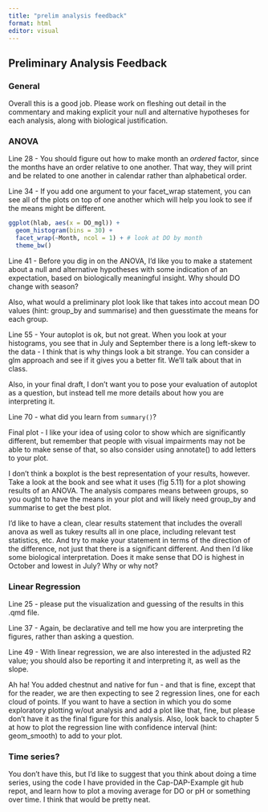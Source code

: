 ```yaml
---
title: "prelim analysis feedback"
format: html
editor: visual
---
```


## Preliminary Analysis Feedback

### General

Overall this is a good job. Please work on fleshing out detail in the commentary and making explicit your null and alternative hypotheses for each analysis, along with biological justification.

### ANOVA

Line 28 - You should figure out how to make month an *ordered* factor, since the months have an order relative to one another. That way, they will print and be related to one another in calendar rather than alphabetical order.

Line 34 - If you add one argument to your facet_wrap statement, you can see all of the plots on top of one another which will help you look to see if the means might be different.

```r
ggplot(hlab, aes(x = DO_mgl)) +
  geom_histogram(bins = 30) + 
  facet_wrap(~Month, ncol = 1) + # look at DO by month
  theme_bw()
```

Line 41 - Before you dig in on the ANOVA, I'd like you to make a statement about a null and alternative hypotheses with some indication of an expectation, based on biologically meaningful insight. Why should DO change with season?

Also, what would a preliminary plot look like that takes into accout mean DO values (hint: group_by and summarise) and then guesstimate the means for each group.

Line 55 - Your autoplot is ok, but not great. When you look at your histograms, you see that in July and September there is a long left-skew to the data - I think that is why things look a bit strange. You can consider a glm approach and see if it gives you a better fit. We'll talk about that in class.

Also, in your final draft, I don't want you to pose your evaluation of autoplot as a question, but instead tell me more details about how you are interpreting it.

Line 70 - what did you learn from `summary()`?

Final plot - I like your idea of using color to show which are significantly different, but remember that people with visual impairments may not be able to make sense of that, so also consider using annotate() to add letters to your plot.

I don't think a boxplot is the best representation of your results, however. Take a look at the book and see what it uses (fig 5.11) for a plot showing results of an ANOVA. The analysis compares means between groups, so you ought to have the means in your plot and will likely need group_by and summarise to get the best plot.

I'd like to have a clean, clear results statement that includes the overall anova as well as tukey results all in one place, including relevant test statistics, etc. And try to make your statement in terms of the direction of the difference, not just that there is a significant different. And then I'd like some biological interpretation. Does it make sense that DO is highest in October and lowest in July? Why or why not?

### Linear Regression

Line 25 - please put the visualization and guessing of the results in this .qmd file.

Line 37 - Again, be declarative and tell me how you are interpreting the figures, rather than asking a question.

Line 49 - With linear regression, we are also interested in the adjusted R2 value; you should also be reporting it and interpreting it, as well as the slope.

Ah ha! You added chestnut and native for fun - and that is fine, except that for the reader, we are then expecting to see 2 regression lines, one for each cloud of points. If you want to have a section in which you do some exploratory plotting w/out analysis and add a plot like that, fine, but please don't have it as the final figure for this analysis. Also, look back to chapter 5 at how to plot the regression line with confidence interval (hint: geom_smooth) to add to your plot.

### Time series?

You don't have this, but I'd like to suggest that you think about doing a time series, using the code I have provided in the Cap-DAP-Example git hub repot, and learn how to plot a moving average for DO or pH or something over time. I think that would be pretty neat.

